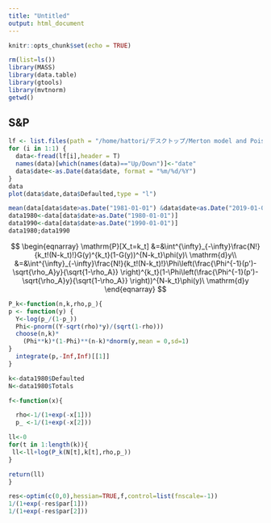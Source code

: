 ```yaml
---
title: "Untitled"
output: html_document
---
```


```r
knitr::opts_chunk$set(echo = TRUE)
```

```r
rm(list=ls()) 
library(MASS)
library(data.table)
library(gtools)
library(mvtnorm)
getwd()
```

## S&P

```r
lf <- list.files(path = "/home/hattori/デスクトップ/Merton model and Poisson process with Log Normal intensity function/R/data",full.names = TRUE) 
for (i in 1:1) {
  data<-fread(lf[i],header = T)
  names(data)[which(names(data)=="Up/Down")]<-"date"
  data$date<-as.Date(data$date, format = "%m/%d/%Y")
}
data
plot(data$date,data$Defaulted,type = "l")
```

```r
mean(data[data$date>as.Date("1981-01-01") &data$date<as.Date("2019-01-01")]$Defaulted/data[data$date>as.Date("1981-01-01") &data$date<as.Date("2019-01-01")]$Totals)
data1980<-data[data$date>as.Date("1980-01-01")]
data1990<-data[data$date>as.Date("1990-01-01")]
data1980;data1990
```

$$
\begin{eqnarray}
\mathrm{P}[X_t=k_t]
&=&\int^{\infty}_{-\infty}\frac{N!}{k_t!(N-k_t)!}G(y)^{k_t}(1-G(y))^{N-k_t}\phi(y)\ \mathrm{d}y\\
&=&\int^{\infty}_{-\infty}\frac{N!}{k_t!(N-k_t)!}\Phi\left(\frac{\Phi^{-1}(p')-\sqrt{\rho_A}y}{\sqrt{1-\rho_A}} \right)^{k_t}(1-\Phi\left(\frac{\Phi^{-1}(p')-\sqrt{\rho_A}y}{\sqrt{1-\rho_A}} \right))^{N-k_t}\phi(y)\ \mathrm{d}y
\end{eqnarray}
$$

```r
P_k<-function(n,k,rho,p_){
p <- function(y) {
  Y<-log(p_/(1-p_))
  Phi<-pnorm((Y-sqrt(rho)*y)/(sqrt(1-rho)))
  choose(n,k)*
    (Phi**k)*(1-Phi)**(n-k)*dnorm(y,mean = 0,sd=1)
}
  integrate(p,-Inf,Inf)[[1]]  
}

```


```r
k<-data1980$Defaulted
N<-data1980$Totals

f<-function(x){

  rho<-1/(1+exp(-x[1]))
  p_ <-1/(1+exp(-x[2]))

ll<-0
for(t in 1:length(k)){
 ll<-ll+log(P_k(N[t],k[t],rho,p_))
}

return(ll)
}

res<-optim(c(0,0),hessian=TRUE,f,control=list(fnscale=-1))
1/(1+exp(-res$par[1]))
1/(1+exp(-res$par[2]))

```






